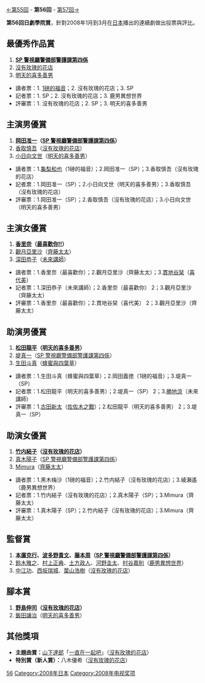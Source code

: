 {{noteTA
|G1=JP Show}}
[[第55回日劇學院賞名單|←第55回]] - '''第56回''' - [[第57回日劇學院賞名單|第57回→]]

'''第56回日劇學院賞'''，針對2008年1月到3月在[[日本|日本]]播出的連續劇做出投票與評比。

==最優秀作品賞==
#'''[[SP_警視廳警備部警護課第四係|SP 警視廳警備部警護課第四係]]'''
#[[沒有玫瑰的花店|沒有玫瑰的花店]]
#[[明天的喜多善男|明天的喜多善男]]

*讀者票：1. [[1磅的福音|1磅的福音]]；2. 沒有玫瑰的花店；3. SP
*記者票：1. SP；2. 沒有玫瑰的花店；3. 鹿男異想世界
*評審票：1. 沒有玫瑰的花店；2. SP；3. 明天的喜多善男

==主演男優賞==
#'''[[岡田准一|岡田准一]]（[[SP_警視廳警備部警護課第四係|SP 警視廳警備部警護課第四係]]）'''
#[[香取慎吾|香取慎吾]]（[[沒有玫瑰的花店|沒有玫瑰的花店]]）
#[[小日向文世|小日向文世]]（[[明天的喜多善男|明天的喜多善男]]）

*讀者票：1.[[龜梨和也|龜梨和也]]（1磅的福音）；2.岡田准一（SP）；3.香取慎吾（沒有玫瑰的花店）
*記者票：1.岡田准一（SP）；2.小日向文世（明天的喜多善男）；3.香取慎吾（沒有玫瑰的花店）
*評審票：1.岡田准一（SP）；2.香取慎吾（沒有玫瑰的花店）；3.小日向文世（明天的喜多善男）

==主演女優賞==
#'''[[香里奈|香里奈]]（[[最喜歡你!!柚子的育兒日記#電視劇|最喜歡你!!]]）'''
#[[觀月亞里沙|觀月亞里沙]]（[[齊藤太太|齊藤太太]]）
#[[深田恭子|深田恭子]]（[[未來講師|未來講師]]）

*讀者票：1.香里奈（最喜歡你）；2.觀月亞里沙（齊藤太太）；3.[[貫地谷栞|貫地谷栞]]（[[喜代美|喜代美]]）
*記者票：1.深田恭子（未來講師）；2.香里奈（最喜歡你） 2；3.觀月亞里沙（齊藤太太）
*評審票：1.香里奈（最喜歡你）；2.貫地谷栞（喜代美） 2；3.觀月亞里沙（齊藤太太）

==助演男優賞==
#'''[[松田龍平|松田龍平]]（[[明天的喜多善男|明天的喜多善男]]）'''
#[[堤真一|堤真一]]（[[SP_警視廳警備部警護課第四係|SP 警視廳警備部警護課第四係]]）
#[[生田斗真|生田斗真]]（[[蜂蜜與四葉草#日本電視劇|蜂蜜與四葉草]]）

*讀者票：1.生田斗真（蜂蜜與四葉草）；2.岡田義徳（1磅的福音）；3.堤真一（SP）
*記者票：1.松田龍平（明天的喜多善男）；2.堤真一（SP） 2；3.[[勝地涼|勝地涼]]（未來講師）
*評審票：1.[[古田新太|古田新太]]（[[佐佐木之戰|佐佐木之戰]]）；2.松田龍平（明天的喜多善男） 2；3.堤真一（SP）

==助演女優賞==
#'''[[竹内結子|竹内結子]]（[[沒有玫瑰的花店|沒有玫瑰的花店]]）'''
#[[真木陽子|真木陽子]]（[[SP_警視廳警備部警護課第四係|SP 警視廳警備部警護課第四係]]）
#[[Mimura|Mimura]]（[[齊藤太太|齊藤太太]]）

*讀者票：1.黑木梅沙（1磅的福音）；2.竹内結子（沒有玫瑰的花店）；3.綾瀨遙（鹿男異想世界）
*記者票：1.竹内結子（沒有玫瑰的花店）；2.真木陽子（SP）；3.Mimura（齊藤太太）
*評審票：1.真木陽子（SP）；2.竹内結子（沒有玫瑰的花店）；3.Mimura（齊藤太太）

==監督賞==
#'''[[本廣克行|本廣克行]]、[[波多野貴文|波多野貴文]]、[[藤本周|藤本周]]（[[SP_警視廳警備部警護課第四係|SP 警視廳警備部警護課第四係]]）'''
#[[鈴木雅之|鈴木雅之]]、[[村上正典|村上正典]]、[[土方政人|土方政人]]、[[河野圭太|河野圭太]]、[[村谷嘉則|村谷嘉則]]（[[鹿男異想世界|鹿男異想世界]]）
#[[中江功|中江功]]、[[西坂瑞城|西坂瑞城]]、[[葉山浩樹|葉山浩樹]]（[[沒有玫瑰的花店|沒有玫瑰的花店]]）

==腳本賞==
#'''[[野島伸司|野島伸司]]（[[沒有玫瑰的花店|沒有玫瑰的花店]]）'''
#[[飯田讓治|飯田讓治]]（[[明天的喜多善男|明天的喜多善男]]）

==其他獎項==
*'''主題曲賞：'''[[山下達郎|山下達郎]]「[[一直在一起吧|一直在一起吧]]」（[[沒有玫瑰的花店|沒有玫瑰的花店]]）
*'''特別賞（新人賞）：'''八木優希（[[沒有玫瑰的花店|沒有玫瑰的花店]]）
{{日劇學院賞名單}}

[[Category:日劇學院賞|56]]
[[Category:2008年日本|Category:2008年日本]]
[[Category:2008年电视奖项|Category:2008年电视奖项]]